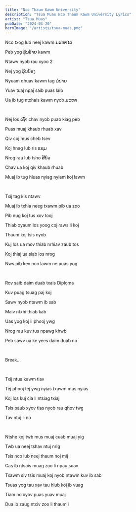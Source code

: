 ```yaml
---
title: "Nco Thaum Kawm University"
description: "Tsua Muas Nco Thaum Kawm University Lyrics"
artist: "Tsua Muas"
pubDate: "2024-03-20"
heroImage: "/artists/tsua-muas.png"
---
```


Nco txog lub neej kawm ມະຫາໄລ

Peb yog ລຸ້ນອ້າຍ kawm

Ntawv nyob rau xyoo 2

Nej yog ລຸ້ນນ້ອງ

Nyuam qhuav kawm tag ມໍປາຍ

Yuav tuaj npaj saib puas laib

Ua ib tug ntxhais kawm nyob ມະຫາ

<br />

Nej los ເຊົ່າ chav nyob puab kiag peb

Puas muaj khaub rhuab xav

Qiv coj mus cheb tsev

Koj hnag lub ris ແຊມ

Nrog rau lub tsho ສີບົວ

Chav ua koj qiv khaub rhuab

Muaj ib tug hluas nyiag nyiam koj lawm

<br />

Txij tag kis ntawv

Muaj ib txhia neeg txawm pib ua zoo

Pib nug koj tus xov tooj

Thiab xyaum los yoog coj raws li koj

Thaum koj tsis nyob

Kuj los ua mov thiab nrhiav zaub tos

Koj thiaj ua siab los nrog

Nws pib kev nco lawm ne puas yog

<br />

Rov saib daim duab txais Diploma

Kuv puag tsuag paj koj

Sawv nyob ntawm ib sab

Maiv ntxhi thiab kab

Uas yog koj li phooj ywg

Nrog rau kuv tus npawg khwb

Peb sawv ua ke yees daim duab no

<br />

Break...

<br />

Txij ntua kawm tiav

Tej phooj tej ywg nyias txawm mus nyias

Koj los kuj cia li ntsiag txiaj

Tsis paub xyov tias nyob rau qhov twg

Tav ntuj li no

<br />

Ntshe koj twb mus muaj cuab muaj yig

Twb ua neej tshav ntuj nrig

Tsis nco lub neej thaum noj mij

Cas ib ntsais muag zoo li npau suav

Txawm siv tsis muaj koj nyob ntawm kuv ib sab

Tsuas yog tau xav tau hlub koj ib vuag

Tiam no xyov puas yuav muaj

Dua ib zaug ntxiv zoo li thaum i
